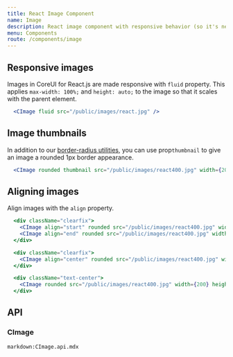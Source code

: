 ```yaml
---
title: React Image Component
name: Image
description: React image component with responsive behavior (so it's never become larger than their parent element) and special styles.
menu: Components
route: /components/image
---
```




## Responsive images

Images in CoreUI for React.js are made responsive with `fluid` property. This applies `max-width: 100%;` and `height: auto;` to the image so that it scales with the parent element.

<Example>
  <CImage fluid src="/public/images/react.jpg" />
</Example>

```jsx
  <CImage fluid src="/public/images/react.jpg" />
```

## Image thumbnails

In addition to our [border-radius utilities](https://coreui.io/docs/4.0/utilities/borders), you can use prop`thumbnail` to give an image a rounded 1px border appearance.

<Example>
  <CImage rounded thumbnail src="/public/images/react400.jpg" width={200} height={200}/>
</Example>

```jsx
  <CImage rounded thumbnail src="/public/images/react400.jpg" width={200} height={200}/>
```

## Aligning images

Align images with the `align` property.

<Example>
  <div className="clearfix">
    <CImage align="start" rounded src="/public/images/react400.jpg" width={200} height={200}/>
    <CImage align="end" rounded src="/public/images/react400.jpg" width={200} height={200}/>
  </div>
</Example>

```jsx
  <div className="clearfix">
    <CImage align="start" rounded src="/public/images/react400.jpg" width={200} height={200}/>
    <CImage align="end" rounded src="/public/images/react400.jpg" width={200} height={200}/>
  </div>
```

<Example>
  <div className="clearfix">
    <CImage align="center" rounded src="/public/images/react400.jpg" width={200} height={200}/>
  </div>
</Example>

```jsx
  <div className="clearfix">
    <CImage align="center" rounded src="/public/images/react400.jpg" width={200} height={200}/>
  </div>
```

<Example>
  <div className="text-center">
    <CImage rounded src="/public/images/react400.jpg" width={200} height={200}/>
  </div>
</Example>

```jsx
  <div className="text-center">
    <CImage rounded src="/public/images/react400.jpg" width={200} height={200}/>
  </div>
```


## API

### CImage

`markdown:CImage.api.mdx`